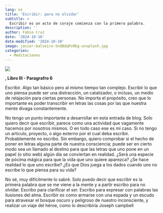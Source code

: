 ```yaml
---
lang: es
title: 'Escribir: para no olvidar'
subtitle: >
  Escribir es un acto de coraje comienza con la primera palabra. 
description: ''
author: Fabio Cruz
date: '2024-10-10'
date-modified: '2024-10-10'
image: javier-balseiro-SndBdqPo9bg-unsplash.jpg
categories:
  - Meditaciones
---
```


:::{.preview}
![](javier-balseiro-SndBdqPo9bg-unsplash.jpg)
:::


:::{.blockquote .column-margin}

::: {.author}
**, Libro III - Paragrafro 6**
:::
:::


Escribir. Algo tan básico pero al mismo tiempo tan complejo. Escribir lo que uno piensa puede ser una distracción, un catalizador, o incluso, un medio de relajación para ciertas personas. No importa el propósito, creo que lo importante es poder transcribir en letras las cosas por las que nuestra mente divaga constantemente. 

No tengo un punto importante a desarrollar en esta entrada de blog. Solo quiero decir que escribir, parece como una actividad que vagamente hacemos por nosotros mismos. O en todo caso ese es mi caso. Si no tengo un articulo, proyecto, o algo externo por el cual deba escribir. Probablemente no escribo. Sin embargo, quiero comprobar si el hecho de poner en letras alguna parte de nuestra consciencia; puede ser en cierto modo sea un llamado al destino para que las letras que uno pone en un papel (o sitio web) algún día se conviertan en realidad.  ¿Será una especie de pócima mágica para que la vida que uno quiere aparezca? ¿Se hace realidad lo que uno escribe? ¿Es que Dios juega a los dados cuando uno no escribe lo que piensa para su vida? 

No sé, muy difícilmente lo sabré. Solo puedo decir que escribir es la primera palabra que se me viene a la mente y a partir escribo para no olvidar. Escribo para clarificar el ser. Escribo para expresar con palabras las ilusiones del alma. Escribir es como armarse con una espada y un escudo para atravesar el bosque oscuro y peligroso de nuestro inconsciente, y realizar un viaje del héroe, como lo describiría Joseph campbell


